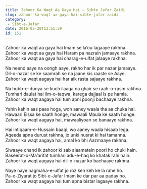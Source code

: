 ```yaml
---
title: Zahoor Ka Waqt Aa Gaya Hai – Sibte Jafar Zaidi
slug: zahoor-ka-waqt-aa-gaya-hai-sibte-jafar-zaidi
category:
 - Sibt-e-Jafar
date: 2016-05-20T13:51:59
id: 151
---
```


<p>Zahoor ka waqt aa gaya hai Imam se la’ou lagaaye rakhna.<br />
Zahoor ka waqt aa gaya hai Haram pa nazrain jamaaye rakhna.<br />
Zahoor ka waqt aa gaya hai charag-e-ulfat jalaaye rakhna.</p>
<p>Na neend aaye na oongh aaye, rakho har ik par nazar jamaaye.<br />
Dil-o-nazar se ke saamrah se na jaane kis raaste se Aaye.<br />
Zahoor ka waqt aagaya hai har aik rasta sajaaye rakhna.</p>
<p>Na hubb-e-dunya se kuch ilaaqa na ghair se raah-o-rasm rakhna.<br />
Tumhari daulat hai ilm-o-taqwa, karega dajjaal is pe hamla.<br />
Zahoor ka waqt aagaya hai tum apni poonji bachaaye rakhna.</p>
<p>Yahin kahin aas paas hoga, woh aaney waala tha aa chuka hai.<br />
Hawaari Eissa ke saath honge, mawaali Maula ke saath honge.<br />
Zahoor ka waqt aagaya hai, mawaaliyoan se banaaye rakhna.</p>
<p>Hai intiqaam-e-Hussain baaqi, wo aaney waala hisaab lega.<br />
Aqeeda apna durust rakhna, jo unki nusrat ki hai tamanna.<br />
Zahoor ka waqt aagaya hai, amal ko bhi Aazmaaye rakhna.</p>
<p>Siwaaye chand ik zahoor ki sab alaamatein poori ho chuki hain.<br />
Baseerat-o-Ma’arifat tumhari adu-e-haq ko khatak rahi hain.<br />
Zahoor ka waqt aagaya hai dil-o-nazar ko bachaaye rakhna.</p>
<p>Naye naye nagmaha-e-ulfat jo roz keh keh ke la rahe ho.<br />
Pa-e-Ziyarat jo Sibt-e-Jafar Imam ke dar par aa paday ho.<br />
Zahoor ka waqt aagaya hai tum apna bistar lagaaye rakhna.</p>
